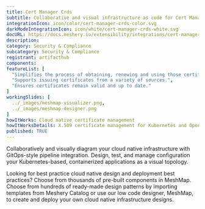 ```yaml
---
title: Cert Manager Crds
subtitle: Collaborative and visual infrastructure as code for Cert Manager Crds
integrationIcon: icon/color/cert-manager-crds-color.svg
darkModeIntegrationIcon: icon/white/cert-manager-crds-white.svg
docURL: https://docs.meshery.io/extensibility/integrations/cert-manager-crds
description: 
category: Security & Compliance
subcategory: Security & Compliance
registrant: artifacthub
components: 
featureList: [
  "Simplifies the process of obtaining, renewing and using those certificates.",
  "Supports issuing certificates from a variety of sources.",
  "Ensures certificates remain valid and up to date."
]
workingSlides: [
  ../_images/meshmap-visualizer.png,
  ../_images/meshmap-designer.png
]
howItWorks: Cloud native certificate management
howItWorksDetails: X.509 certificate management for Kubernetes and OpenShift
published: TRUE
---
```

<p>

</p>
<p>
    Collaboratively and visually diagram your cloud native infrastructure with GitOps-style pipeline integration. Design, test, and manage configuration your Kubernetes-based, containerized applications as a visual topology.
</p>
<p>
    Looking for best practice cloud native design and deployment best practices? Choose from thousands of pre-built components in MeshMap. Choose from hundreds of ready-made design patterns by importing templates from Meshery Catalog or use our low code designer, MeshMap, to create and deploy your own cloud native infrastructure designs.
</p>
